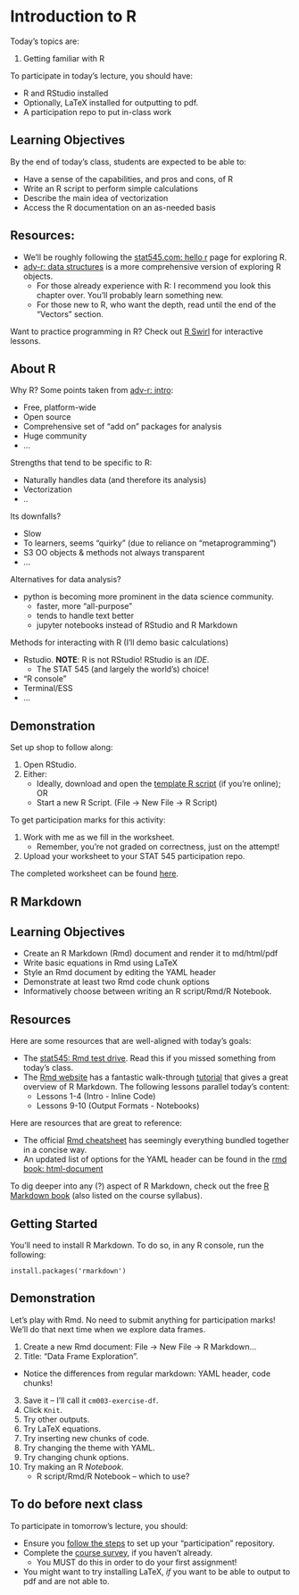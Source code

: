 # Introduction to R

Today's topics are:

1. Getting familiar with R

To participate in today's lecture, you should have:

- R and RStudio installed
- Optionally, LaTeX installed for outputting to pdf.
- A participation repo to put in-class work

## Learning Objectives

By the end of today's class, students are expected to be able to:

- Have a sense of the capabilities, and pros and cons, of R
- Write an R script to perform simple calculations
- Describe the main idea of vectorization
- Access the R documentation on an as-needed basis

## Resources:

- We'll be roughly following the [stat545.com: hello r](http://stat545.com/block002_hello-r-workspace-wd-project.html) page for exploring R.
- [adv-r: data structures](http://adv-r.had.co.nz/Data-structures.html) is a more comprehensive version of exploring R objects. 
    - For those already experience with R: I recommend you look this chapter over. You'll probably learn something new.   
    - For those new to R, who want the depth, read until the end of the "Vectors" section.

Want to practice programming in R? Check out [R Swirl](https://swirlstats.com/) for interactive lessons. 

## About R

Why R? Some points taken from [adv-r: intro](http://adv-r.had.co.nz/Introduction.html):

- Free, platform-wide
- Open source
- Comprehensive set of "add on" packages for analysis
- Huge community
- ...

Strengths that tend to be specific to R: 

- Naturally handles data (and therefore its analysis)
- Vectorization
- ..

Its downfalls?

- Slow
- To learners, seems "quirky" (due to reliance on "metaprogramming")
- S3 OO objects & methods not always transparent
- ...

Alternatives for data analysis?

- python is becoming more prominent in the data science community.
    - faster, more "all-purpose"
    - tends to handle text better
    - jupyter notebooks instead of RStudio and R Markdown

Methods for interacting with R (I'll demo basic calculations)

- Rstudio. __NOTE__: R is not RStudio! RStudio is an _IDE_. 
    - The STAT 545 (and largely the world's) choice!
- "R console"
- Terminal/ESS
- ...

## Demonstration

Set up shop to follow along:

1. Open RStudio.
2. Either:
    - Ideally, download and open the [template R script](https://github.com/STAT545-UBC/Classroom/blob/master/notes/cm003-exercise.R) (if you're online); OR
    - Start a new R Script. (File -> New File -> R Script)

To get participation marks for this activity:

1. Work with me as we fill in the worksheet.
    - Remember, you're not graded on correctness, just on the attempt!
2. Upload your worksheet to your STAT 545 participation repo.

The completed worksheet can be found [here](https://github.com/STAT545-UBC/Classroom/blob/master/notes/cm003-exercise-complete.R).

## R Markdown

## Learning Objectives

- Create an R Markdown (Rmd) document and render it to md/html/pdf
- Write basic equations in Rmd using LaTeX
- Style an Rmd document by editing the YAML header
- Demonstrate at least two Rmd code chunk options
- Informatively choose between writing an R script/Rmd/R Notebook.

## Resources

Here are some resources that are well-aligned with today's goals:

- The [stat545: Rmd test drive](http://stat545.com/block007_first-use-rmarkdown.html). Read this if you missed something from today's class.
- The [Rmd website](https://rmarkdown.rstudio.com/) has a fantastic walk-through [tutorial](https://rmarkdown.rstudio.com/lesson-1.html) that gives a great overview of R Markdown. The following lessons parallel today's content:
    - Lessons 1-4 (Intro - Inline Code)
    - Lessons 9-10 (Output Formats - Notebooks)

Here are resources that are great to reference:

- The official [Rmd cheatsheet](http://www.rstudio.com/wp-content/uploads/2016/03/rmarkdown-cheatsheet-2.0.pdf) has seemingly everything bundled together in a concise way.
- An updated list of options for the YAML header can be found in the [rmd book: html-document](https://bookdown.org/yihui/rmarkdown/html-document.html)

To dig deeper into any (?) aspect of R Markdown, check out the free [R Markdown book](https://bookdown.org/yihui/rmarkdown/) (also listed on the course syllabus).

## Getting Started

You'll need to install R Markdown. To do so, in any R console, run the following:

```
install.packages('rmarkdown')
```

## Demonstration

Let's play with Rmd. No need to submit anything for participation marks! We'll do that next time when we explore data frames.

1. Create a new Rmd document: File -> New File -> R Markdown...
2. Title: "Data Frame Exploration".

- Notice the differences from regular markdown: YAML header, code chunks!

3. Save it -- I'll call it `cm003-exercise-df`.
4. Click `Knit`.
5. Try other outputs.
6. Try LaTeX equations.
7. Try inserting new chunks of code.
8. Try changing the theme with YAML.
9. Try changing chunk options.
10. Try making an R _Notebook_. 
    - R script/Rmd/R Notebook -- which to use?


## To do before next class

To participate in tomorrow's lecture, you should:

- Ensure you [follow the steps](http://stat545.com/Classroom/participation.html) to set up your "participation" repository.
- Complete the [course survey](https://goo.gl/forms/UPvRA6a9WRod8JPb2), if you haven't already.
    - You MUST do this in order to do your first assignment!
- You might want to try installing LaTeX, _if_ you want to be able to output to pdf and are not able to.

    